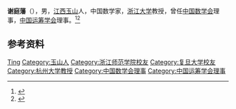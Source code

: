 '''谢庭藩'''（{{bd|1935年|}}），男，[[江西|江西]][[玉山|玉山]]人，中国数学家，[[浙江大学|浙江大学]]教授，曾任[[中国数学会|中国数学会]]理事，[[中国运筹学会|中国运筹学会]]理事。<ref>{{Cite book|title=中华当代文化名人大辞典|author=张品兴, 殷登祥, 陈有进等主编|publisher=中国广播电视出版社|year=1992|isbn=9787504315137|location=北京|pages=}}</ref><ref>{{Cite journal|url=http://gb.oversea.cnki.net/KCMS/detail/detail.aspx?filename=KJDB201823016&dbcode=CJFD&dbname=DKFX2018|title=浙江大学数学学派传人谢庭藩|author=薛有才, 贾随|year=2018|issue=23|issn=|journal=科技导报|doi=}}</ref>

== 参考资料 ==
{{reflist}}

{{Navboxes
| title  = 谢庭藩在[[中国数学会|中国数学会]]的职务
| list1  =
{{中国数学会第三届理事会}}
{{中国数学会第四届理事会}}
}}
{{Navboxes
| title  = 谢庭藩在[[中国运筹学会|中国运筹学会]]的职务
| list1  =
{{中国运筹学会第一届理事会}}
}}

{{Authority control}}
{{DEFAULTSORT:Xie谢}}
[[Category:谢姓|Ting]]
[[Category:玉山人|Category:玉山人]]
[[Category:浙江师范学院校友|Category:浙江师范学院校友]]
[[Category:复旦大学校友|Category:复旦大学校友]]
[[Category:杭州大学教授|Category:杭州大学教授]]
[[Category:中国数学会理事|Category:中国数学会理事]]
[[Category:中国运筹学会理事|Category:中国运筹学会理事]]

{{中国人物小作品}}